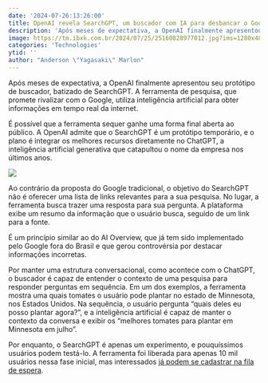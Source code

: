 ```yaml
---
date: '2024-07-26:13:26:00'
title: OpenAI revela SearchGPT, um buscador com IA para desbancar o Google
description: 'Após meses de expectativa, a OpenAI finalmente apresentou seu protótipo de buscador, batizado de SearchGPT. A ferramenta de pesquisa, que promete rivalizar com o Google, utiliza inteligência artificial para obter informações em tempo real da internet.'
image: https://tm.ibxk.com.br/2024/07/25/25160828977012.jpg?ims=1280x480
categories: 'Technologies'
ytid: ''
author: "Anderson \"Yagasaki\" Marlon"
---
```


Após meses de expectativa, a OpenAI finalmente apresentou seu protótipo de buscador, batizado de SearchGPT. A ferramenta de pesquisa, que promete rivalizar com o Google, utiliza inteligência artificial para obter informações em tempo real da internet.

É possível que a ferramenta sequer ganhe uma forma final aberta ao público. A OpenAI admite que o SearchGPT é um protótipo temporário, e o plano é integrar os melhores recursos diretamente no ChatGPT, a inteligência artificial generativa que catapultou o nome da empresa nos últimos anos.

![](https://tm.ibxk.com.br/2024/07/25/searchgpt-25162537249020.jpg?ims=704x)

Ao contrário da proposta do Google tradicional, o objetivo do SearchGPT não é oferecer uma lista de links relevantes para a sua pesquisa. No lugar, a ferramenta busca trazer uma resposta para sua pergunta. A plataforma exibe um resumo da informação que o usuário busca, seguido de um link para a fonte.

É um princípio similar ao do AI Overview, que já tem sido implementado pelo Google fora do Brasil e que gerou controvérsia por destacar informações incorretas.

Por manter uma estrutura conversacional, como acontece com o ChatGPT, o buscador é capaz de entender o contexto de uma pesquisa para responder perguntas em sequência. Em um dos exemplos, a ferramenta mostra uma quais tomates o usuário pode plantar no estado de Minnesota, nos Estados Unidos. Na sequência, o usuário pergunta “quais deles eu posso plantar agora?”, e a inteligência artificial é capaz de manter o contexto da conversa e exibir os “melhores tomates para plantar em Minnesota em julho”.

Por enquanto, o SearchGPT é apenas um experimento, e pouquíssimos usuários podem testá-lo. A ferramenta foi liberada para apenas 10 mil usuários nessa fase inicial, mas interessados [já podem se cadastrar na fila de espera](https://chatgpt.com/search).

